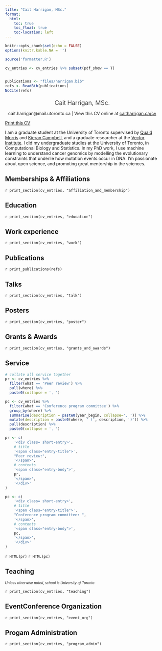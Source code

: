 ```yaml
---
title: "Cait Harrigan, MSc."
format:
  html:
    toc: true
    toc_float: true
    toc-location: left
---
```



```r
knitr::opts_chunk$set(echo = FALSE)
options(knitr.kable.NA = '')

```


```r
source('formatter.R')

cv_entries <- cv_entries %>% subset(pdf_show == T)
  

publications <- "files/harrigan.bib"
refs <- ReadBib(publications) 
NoCite(refs)
```

<div id=cv_print_header>
<center>
<p style="font-size: 15pt; font-weight:300; margin-bottom: 0.5em">
Cait Harrigan, MSc.
</p>

<p style="font-weight:400; margin-bottom: 0.5em">
cait.harrigan@mail.utoronto.ca \| View this CV online at [caitharrigan.ca/cv](https://caitharrigan.ca/cv)
</p>
</center>
</div>


<a id=print_button href="files/cv.pdf" class="btn btn-primary icon-link">Print this CV</a>

I am a graduate student at the University of Toronto supervised by [Quaid Morris](https://www.morrislab.ca/) and [Kieran Campbell](https://www.camlab.ca/), and a graduate researcher at the [Vector Institute](https://vectorinstitute.ai/). I did my undergraduate studies at the University of Toronto, in Computational Biology and Statistics. In my PhD work, I use machine learning to understand cancer genomics by modelling the evolutionary constraints that underlie how mutation events occur in DNA. I'm passionate about open science, and promoting great mentorship in the sciences.


## Memberships & Affiliations



`r print_section(cv_entries, "affiliation_and_membership")`


## Education

`r print_section(cv_entries, "education")`


## Work experience

`r print_section(cv_entries, "work")`

## Publications

`r print_publications(refs)`



## Talks 

`r print_section(cv_entries, "talk")`

## Posters 

`r print_section(cv_entries, "poster")`

## Grants & Awards

`r print_section(cv_entries, "grants_and_awards")`

## Service

```r
# collate all service together
pr <- cv_entries %>% 
  filter(what == 'Peer review') %>%
  pull(where) %>%
  paste0(collapse = ', ')

pc <- cv_entries %>%
  filter(what == 'Conference program committee') %>%
  group_by(where) %>%
  summarise(description = paste0(year_begin, collapse=', ')) %>%
  mutate(description = paste0(where, ' (', description, ')')) %>%
  pull(description) %>%
  paste0(collapse = ', ')

pr <- c(
    '<div class= short-entry>',
    # title
    '<span class="entry-title">',
    "Peer review:",
    '</span>',
    # contents
    '<span class="entry-body">',
    pr,
    '</span>',
    '</div>'
)

pc <- c(
    '<div class= short-entry>',
    # title
    '<span class="entry-title">',
    "Conference program committee: ",
    '</span>',
    # contents
    '<span class="entry-body">',
    pc,
    '</span>',
    '</div>'
)

```

`r HTML(pr)`
`r HTML(pc)`

## Teaching

<em style="font-size:0.8em">Unless otherwise noted, school is University of Toronto</em>

`r print_section(cv_entries, "teaching")`


## EventConference Organization

`r print_section(cv_entries, "event_org")`

## Progam Administration

`r print_section(cv_entries, "program_admin")`

